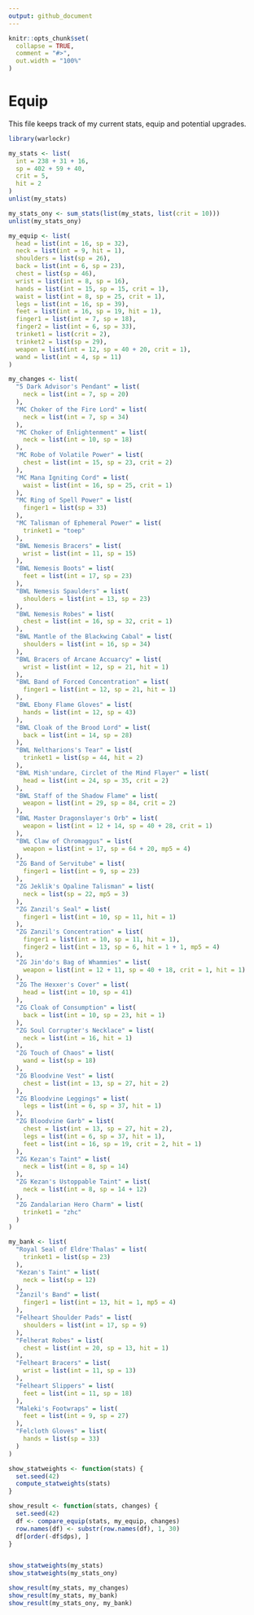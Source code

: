 ```yaml
---
output: github_document
---
```


```r
knitr::opts_chunk$set(
  collapse = TRUE,
  comment = "#>",
  out.width = "100%"
)
```

# Equip

This file keeps track of my current stats, equip and potential upgrades.

```r
library(warlockr)

my_stats <- list(
  int = 238 + 31 + 16,
  sp = 402 + 59 + 40,
  crit = 5,
  hit = 2
)
unlist(my_stats)

my_stats_ony <- sum_stats(list(my_stats, list(crit = 10)))
unlist(my_stats_ony)

my_equip <- list(
  head = list(int = 16, sp = 32),
  neck = list(int = 9, hit = 1),
  shoulders = list(sp = 26),
  back = list(int = 6, sp = 23),
  chest = list(sp = 46),
  wrist = list(int = 8, sp = 16),
  hands = list(int = 15, sp = 15, crit = 1),
  waist = list(int = 8, sp = 25, crit = 1),
  legs = list(int = 16, sp = 39),
  feet = list(int = 16, sp = 19, hit = 1),
  finger1 = list(int = 7, sp = 18),
  finger2 = list(int = 6, sp = 33),
  trinket1 = list(crit = 2),
  trinket2 = list(sp = 29),
  weapon = list(int = 12, sp = 40 + 20, crit = 1),
  wand = list(int = 4, sp = 11)
)

my_changes <- list(
  "5 Dark Advisor's Pendant" = list(
    neck = list(int = 7, sp = 20)
  ),
  "MC Choker of the Fire Lord" = list(
    neck = list(int = 7, sp = 34)
  ),
  "MC Choker of Enlightenment" = list(
    neck = list(int = 10, sp = 18)
  ),
  "MC Robe of Volatile Power" = list(
    chest = list(int = 15, sp = 23, crit = 2)
  ),
  "MC Mana Igniting Cord" = list(
    waist = list(int = 16, sp = 25, crit = 1)
  ),
  "MC Ring of Spell Power" = list(
    finger1 = list(sp = 33)
  ),
  "MC Talisman of Ephemeral Power" = list(
    trinket1 = "toep"
  ),
  "BWL Nemesis Bracers" = list(
    wrist = list(int = 11, sp = 15)
  ),
  "BWL Nemesis Boots" = list(
    feet = list(int = 17, sp = 23)
  ),
  "BWL Nemesis Spaulders" = list(
    shoulders = list(int = 13, sp = 23)
  ),
  "BWL Nemesis Robes" = list(
    chest = list(int = 16, sp = 32, crit = 1)
  ),
  "BWL Mantle of the Blackwing Cabal" = list(
    shoulders = list(int = 16, sp = 34)
  ),
  "BWL Bracers of Arcane Accuarcy" = list(
    wrist = list(int = 12, sp = 21, hit = 1)
  ),
  "BWL Band of Forced Concentration" = list(
    finger1 = list(int = 12, sp = 21, hit = 1)
  ),
  "BWL Ebony Flame Gloves" = list(
    hands = list(int = 12, sp = 43)
  ),
  "BWL Cloak of the Brood Lord" = list(
    back = list(int = 14, sp = 28)
  ),
  "BWL Neltharions's Tear" = list(
    trinket1 = list(sp = 44, hit = 2)
  ),
  "BWL Mish'undare, Circlet of the Mind Flayer" = list(
    head = list(int = 24, sp = 35, crit = 2)
  ),
  "BWL Staff of the Shadow Flame" = list(
    weapon = list(int = 29, sp = 84, crit = 2)
  ),
  "BWL Master Dragonslayer's Orb" = list(
    weapon = list(int = 12 + 14, sp = 40 + 28, crit = 1)
  ),
  "BWL Claw of Chromaggus" = list(
    weapon = list(int = 17, sp = 64 + 20, mp5 = 4)
  ),
  "ZG Band of Servitube" = list(
    finger1 = list(int = 9, sp = 23)
  ),
  "ZG Jeklik's Opaline Talisman" = list(
    neck = list(sp = 22, mp5 = 3)
  ),
  "ZG Zanzil's Seal" = list(
    finger1 = list(int = 10, sp = 11, hit = 1)
  ),
  "ZG Zanzil's Concentration" = list(
    finger1 = list(int = 10, sp = 11, hit = 1),
    finger2 = list(int = 13, sp = 6, hit = 1 + 1, mp5 = 4)
  ),
  "ZG Jin'do's Bag of Whammies" = list(
    weapon = list(int = 12 + 11, sp = 40 + 18, crit = 1, hit = 1)
  ),
  "ZG The Hexxer's Cover" = list(
    head = list(int = 10, sp = 41)
  ),
  "ZG Cloak of Consumption" = list(
    back = list(int = 10, sp = 23, hit = 1)
  ),
  "ZG Soul Corrupter's Necklace" = list(
    neck = list(int = 16, hit = 1)
  ),
  "ZG Touch of Chaos" = list(
    wand = list(sp = 18)
  ),
  "ZG Bloodvine Vest" = list(
    chest = list(int = 13, sp = 27, hit = 2)
  ),
  "ZG Bloodvine Leggings" = list(
    legs = list(int = 6, sp = 37, hit = 1)
  ),
  "ZG Bloodvine Garb" = list(
    chest = list(int = 13, sp = 27, hit = 2),
    legs = list(int = 6, sp = 37, hit = 1),
    feet = list(int = 16, sp = 19, crit = 2, hit = 1)
  ),
  "ZG Kezan's Taint" = list(
    neck = list(int = 8, sp = 14)
  ),
  "ZG Kezan's Ustoppable Taint" = list(
    neck = list(int = 8, sp = 14 + 12)
  ),
  "ZG Zandalarian Hero Charm" = list(
    trinket1 = "zhc"
  )
)

my_bank <- list(
  "Royal Seal of Eldre'Thalas" = list(
    trinket1 = list(sp = 23)
  ),
  "Kezan's Taint" = list(
    neck = list(sp = 12)
  ),
  "Zanzil's Band" = list(
    finger1 = list(int = 13, hit = 1, mp5 = 4)
  ),
  "Felheart Shoulder Pads" = list(
    shoulders = list(int = 17, sp = 9)
  ),
  "Felherat Robes" = list(
    chest = list(int = 20, sp = 13, hit = 1)
  ),
  "Felheart Bracers" = list(
    wrist = list(int = 11, sp = 13)
  ),
  "Felheart Slippers" = list(
    feet = list(int = 11, sp = 18)
  ),
  "Maleki's Footwraps" = list(
    feet = list(int = 9, sp = 27)
  ),
  "Felcloth Gloves" = list(
    hands = list(sp = 33)
  )
)

show_statweights <- function(stats) {
  set.seed(42)
  compute_statweights(stats)
}

show_result <- function(stats, changes) {
  set.seed(42)
  df <- compare_equip(stats, my_equip, changes)
  row.names(df) <- substr(row.names(df), 1, 30)
  df[order(-df$dps), ]
}


show_statweights(my_stats)
show_statweights(my_stats_ony)

show_result(my_stats, my_changes)
show_result(my_stats, my_bank)
show_result(my_stats_ony, my_bank)
```
